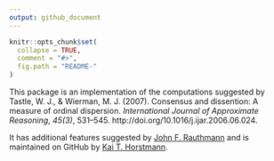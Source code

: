 ```yaml
---
output: github_document
---
```


<!-- README.md is generated from README.Rmd. Please edit that file -->

```r
knitr::opts_chunk$set(
  collapse = TRUE,
  comment = "#>",
  fig.path = "README-"
)
```

This package is an implementation of the computations suggested by Tastle, W. J., & Wierman, M. J. (2007). Consensus and dissention: A measure of ordinal dispersion. *International Journal of Approximate Reasoning*, *45(3)*, 531–545. http://doi.org/10.1016/j.ijar.2006.06.024.

It has additional features suggested by [John F. Rauthmann](https://www.psychologie.hu-berlin.de/de/personal/7799242) and is maintained on GitHub by [Kai T. Horstmann](https://www.psychologie.hu-berlin.de/de/personal/91680294).







